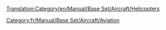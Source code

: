 [[Translation:Category/en/Manual/Base Set/Aircraft/Helicopters]]


[[Category:fr/Manual/Base Set/Aircraft/Aviation]]